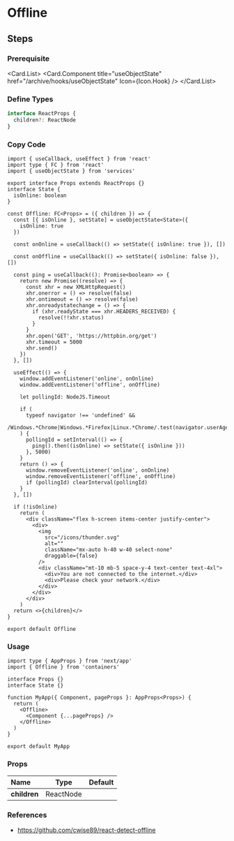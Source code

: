 
<BackTop />

# Offline

## Steps

<div className="steps">

### Prerequisite

<Card.List>
  <Card.Component
    title="useObjectState"
    href="/archive/hooks/useObjectState"
    Icon={Icon.Hook}
  />
</Card.List>

### Define Types

```ts filename="types/index.d.ts"
interface ReactProps {
  children?: ReactNode
}
```

### Copy Code

```tsx filename="containers/Offline/index.tsx"
import { useCallback, useEffect } from 'react'
import type { FC } from 'react'
import { useObjectState } from 'services'

export interface Props extends ReactProps {}
interface State {
  isOnline: boolean
}

const Offline: FC<Props> = ({ children }) => {
  const [{ isOnline }, setState] = useObjectState<State>({
    isOnline: true
  })

  const onOnline = useCallback(() => setState({ isOnline: true }), [])

  const onOffline = useCallback(() => setState({ isOnline: false }), [])

  const ping = useCallback((): Promise<boolean> => {
    return new Promise((resolve) => {
      const xhr = new XMLHttpRequest()
      xhr.onerror = () => resolve(false)
      xhr.ontimeout = () => resolve(false)
      xhr.onreadystatechange = () => {
        if (xhr.readyState === xhr.HEADERS_RECEIVED) {
          resolve(!!xhr.status)
        }
      }
      xhr.open('GET', 'https://httpbin.org/get')
      xhr.timeout = 5000
      xhr.send()
    })
  }, [])

  useEffect(() => {
    window.addEventListener('online', onOnline)
    window.addEventListener('offline', onOffline)

    let pollingId: NodeJS.Timeout

    if (
      typeof navigator !== 'undefined' &&
      /Windows.*Chrome|Windows.*Firefox|Linux.*Chrome/.test(navigator.userAgent)
    ) {
      pollingId = setInterval(() => {
        ping().then((isOnline) => setState({ isOnline }))
      }, 5000)
    }
    return () => {
      window.removeEventListener('online', onOnline)
      window.removeEventListener('offline', onOffline)
      if (pollingId) clearInterval(pollingId)
    }
  }, [])

  if (!isOnline)
    return (
      <div className="flex h-screen items-center justify-center">
        <div>
          <img
            src="/icons/thunder.svg"
            alt=""
            className="mx-auto h-40 w-40 select-none"
            draggable={false}
          />
          <div className="mt-10 mb-5 space-y-4 text-center text-4xl">
            <div>You are not connected to the internet.</div>
            <div>Please check your network.</div>
          </div>
        </div>
      </div>
    )
  return <>{children}</>
}

export default Offline
```

### Usage

```tsx filename="pages/_app.tsx"
import type { AppProps } from 'next/app'
import { Offline } from 'containers'

interface Props {}
interface State {}

function MyApp({ Component, pageProps }: AppProps<Props>) {
  return (
    <Offline>
      <Component {...pageProps} />
    </Offline>
  )
}

export default MyApp
```

</div>

### Props

| Name         |   Type    | Default |
| :----------- | :-------: | :-----: |
| **children** | ReactNode |         |

### References

- https://github.com/cwise89/react-detect-offline

<Comment />
